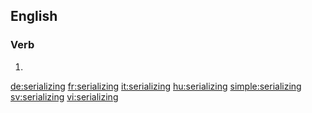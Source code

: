 
==English==

===Verb===
{{head|en|present participle}}

# {{present participle of|serialize|lang=en}}

[[de:serializing]]
[[fr:serializing]]
[[it:serializing]]
[[hu:serializing]]
[[simple:serializing]]
[[sv:serializing]]
[[vi:serializing]]